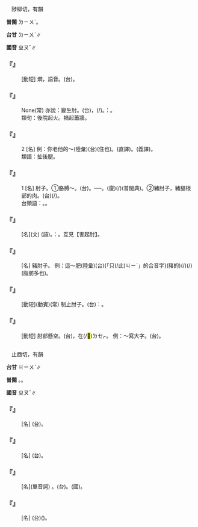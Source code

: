 
=={{ruby|肘|ㄓㄡˇ}}==

　陟柳切，有韻

'''普閩''' <rt>ㄉㄧㄨˋ</rt>。

'''台甘''' <rt>ㄉㄧㄨˋ</rt>∥

'''國音''' <rt>ㄓㄡˇ</rt>∥

    

==='''『{{ruby|燜|ㄇㄣˋ}}{{ruby|肘|ㄓㄡˇ}}{{ruby|子|·ㄗˇ}}』'''===
: [動短] 燜，語音{{ruby|：|ㄇㄣ}}。(台){{ruby|炕|ㄎㆲ˪}}{{ruby|豬|ㄉㄨ}}{{ruby|/|ㄉㄧ}}{{ruby|腳|ㄎㄚ}}。
    

==='''『{{ruby|害|ㄏㄞˋ}}{{ruby|起|ㄑㄧˇ}}{{ruby|肘|ㄓㄡˇ}}{{ruby|腋|ㄧˋ}}』'''===
: None(常) 亦說：變生肘{{ruby|腋|ㄧˋ}}{{ruby|/|ㄧㄝˋ}}。(台){{ruby|手|ㄑㄧㄨˋ}}{{ruby|股|ㄍㆦˋ}}{{ruby|頭|ㄊㄠˊ}}，{{ruby|胳|ㄍㄜㆷ}}{{ruby|下|ㆤ˫}}{{ruby|空|ㄎㄤ}}{{ruby|是|ㄒㄧ˫}}{{ruby|最|ㄗㄨㆤ˪}}(/{{ruby|尚|ㄒㄧㆲ˫}}){{ruby|接|ㄐㄧㄚㆴ}}{{ruby|近|ㄍㄧㄣ˫}}{{ruby|/|ㄍㄨㄣ˫}}{{ruby|軀|ㄎㄨ}}{{ruby|幹|ㄍㄢˋ}}{{ruby|丌|ㆤ}}{{ruby|所|ㄙㆦˋ}}{{ruby|在|ㄗㄞ˫}}。{{ruby|句|ㄍㄨ˪}}{{ruby|義|ㆣㄧ˫}}{{ruby|是|ㄒㄧ˫}}{{ruby|講|ㄍㆲˋ}}{{ruby|→|ㄍㆲ}}：{{ruby|禍|ㄏㄜ˫}}{{ruby|患|ㄏㄨㄢ˫}}{{ruby|對|ㄉㄨㄧ˪}}{{ruby|身|ㄒㄧㄣ}}{{ruby|邊|ㄅㆪ}}{{ruby|發|ㄏㄨㄚㆵ}}{{ruby|生|ㄒㄧㄥ}}。
:類句：後院起火。禍起蕭牆。
:
    

==='''『{{ruby|肘|ㄓㄡˇ}}』'''===
:2  [名] 例：你老{{ruby|掣|ㄔㄜˋ}}他的～(陸彙)(台){{ruby|汝|ㄌㄧˋ}}{{ruby|不|ㄅㄨㆵ}}{{ruby|時|ㄒㄧˊ}}{{ruby|<mark>&#xffc65;</mark>|ㆢㄧㆷ ͘}}{{ruby|/|ㄌㄧㆷ ͘}}(住也){{ruby|伊|ㄧ}}{{ruby|丌|ㆤ}}{{ruby|手|ㄑㄧㄨˋ}}{{ruby|股|ㄍㆦˋ}}{{ruby|頭|ㄊㄠˊ}}。(直譯)。{{ruby|汝|ㄌㄧˋ}}{{ruby|不|ㄅㄨㆵ}}{{ruby|時|ㄒㄧˊ}}{{ruby|在|ㄉㆤㆷ ͘}}{{ruby|扶|ㄆㆦˊ}}{{ruby|伊|·ㄧ}}{{ruby|丌|ㆤ}}{{ruby|後|ㄠ˫}}{{ruby|腳|ㄎㄚ}}(義譯)。
:類語：扯後腿。
:
    

==='''『{{ruby|肘|ㄓㄡˇ}}』'''===
:1  [名] 肘子。①胳膊～。(台){{ruby|人|ㄌㄧㄣˊ}}{{ruby|/|ㆢㄧㄣˊ}}{{ruby|體|ㄊㆤˋ}}{{ruby|手|ㄑㄧㄨˋ}}{{ruby|骨|ㄍㄨㆵ}}{{ruby|頂|ㄉㄧㄥˋ}}{{ruby|下|ㆤ˫}}{{ruby|節|ㄗㄚㆵ}}{{ruby|之|ㄐㄧ}}{{ruby|間|ㄍㄢ}}{{ruby|向|ㄏㄧㆲ˪}}{{ruby|外|ㆣㄨㄚ˫}}{{ruby|突|ㄉㄨㆵ ͘}}{{ruby|起|ㄎㄧˋ}}{{ruby|丌|ㆤ}}{{ruby|骨|ㄍㄨㆵ}}{{ruby|節|ㄗㄚㆵ ͘}}。──{{ruby|手|ㄑㄧㄨˋ}}{{ruby|股|ㄍㆦˋ}}{{ruby|頭|ㄊㄠˊ}}。(廈){{ruby|手|ㄑㄧㄨˋ}}{{ruby|後|ㄠ˫}}{{ruby|靪|ㄉㆪ}}(/{{ruby|手|ㄑㄧㄨˋ}}{{ruby|後|ㄠ˫}}{{ruby|捅|ㄊㆲˋ}})(普閩典)。②豬肘子，豬腿根部的肉。(台){{ruby|豬|ㄉㄧ}}{{ruby|丌|ㆤ}}{{ruby|骹|ㄎㄚ}}{{ruby|肚|ㄉㆦˋ}}{{ruby|肉|ㆠㄚㆷ}}(/{{ruby|仁|ㆢㄧㄣˊ}}{{ruby|/|ㄌㄧㄣˊ}})。
:台類語：{{ruby|手|ㄑㄧㄨˋ}}{{ruby|斡|ㄨㄚㆵ}}{{ruby|彎|ㄨㄢ}}。{{ruby|手|ㄑㄧㄨˋ}}{{ruby|蹺|ㄎㄧㄠ}}。
:
    

==='''『{{ruby|肘|ㄓㄡˇ}}{{ruby|腋|ㄧˋ}}』'''===
: [名](文) {{ruby|腋|ㄧㄝˋ}}(語)。{{ruby|比|ㄅㄧˋ}}{{ruby|喻|ㆡㄨ˫}}{{ruby|/|ㄌㄨ˫}}：{{ruby|手|ㄑㄧㄨˋ}}{{ruby|後|ㄠ˫}}{{ruby|<mark>&#xf90c1;</mark>|ㄉㆪ˫}}{{ruby|及|ㄍㄚㆴ}}{{ruby|胳|ㄍㄜㆷ}}{{ruby|下|ㆤ˫}}{{ruby|孔|ㄎㄤ}}{{ruby|最|ㄗㄨㆤ˪}}{{ruby|近|ㄍㄨㄣ˫}}{{ruby|/|ㄍㄧㄣ˫}}{{ruby|丌|ㆤ}}{{ruby|所|ㄙㆦˋ}}{{ruby|在|ㄗㄞ˫}}。互見【害起肘{{ruby|腋|ㄧˋ}}】。
    

==='''『{{ruby|肘|ㄓㄡˇ}}{{ruby|兒|ㄦ}}』'''===
: [名] 豬肘子。 例：這～肥(陸彙)(台){{ruby|<mark>&#xffacb;</mark>|ㄗㆤ}}{「只(/此)<rt>ㄐㄧˋ</rt>{{ruby|個|ㆤˊ}}」的合音字}(豬的){{ruby|腿|ㄊㄨㄧˋ}}{{ruby|股|ㄍㆦˋ}}{{ruby|肉|ㆠㄚㆷ}}(/{{ruby|腿|ㄊㄨㄧˋ}}{{ruby|仁|ㆢㄧㄣˊ}}{{ruby|/|ㄌㄧㄣˊ}}{{ruby|肉|ㆠㄚㆷ}}){{ruby|肥|ㄅㄨㄧˊ}}(/{{ruby|有|ㄨ˫}}{{ruby|油|ㄧㄨˊ}})(脂肪多也)。
    

==='''『{{ruby|掣|ㄔㄜˋ}}{{ruby|肘|ㄓㄡˇ}}』'''===
: [動短](動賓)(常) 制止肘子。(台){{ruby|比|ㄅㄧˋ}}{{ruby|喻|ㆢㄧ˫}}{{ruby|/|ㄌㄨ˫}}：{{ruby|控|ㄎㆲ˪}}{{ruby|制|ㄗㆤ˪}}{{ruby|行|ㄏㄧㄥˊ}}{{ruby|動|ㄉㆲ˫}}。
    

==='''『{{ruby|懸|ㄒㄩㄢˊ}}{{ruby|肘|ㄓㄡˇ}}』'''===
: [動短] 肘部懸空。(台){{ruby|手|ㄑㄧㄨˋ}}{{ruby|後|ㄠ˫}}{{ruby|蹺|ㄎㄧㄠ}}{{ruby|<mark>&#xffb58;</mark>|ㆣㄧㄚㆷ ͘}}{{ruby|高|ㄍㄨㄢˊ}}，{{ruby|無|ㆠㄜˊ}}{{ruby|靠|ㄎㄨㆤ˪}}在(/<mark>&#xf9549;</mark>)<rt>ㄉㆤㆷ</rt>{{ruby|桌|ㄉㄜㆷ}}{{ruby|面|ㆠㄧㄣ˫}}。 例：～寫大字。(台){{ruby|吊|ㄉㄧㄠ˪}}{{ruby|手|ㄑㄧㄨˋ}}{{ruby|寫|ㄒㄧㄚˋ}}{{ruby|大|ㄉㄨㄚ˫}}{{ruby|字|ㆢㄧ˫}}{{ruby|/|ㄌㄧ˫}}。
    

=={{ruby|帚|ㄓㄡˇ}}==

　止酉切，有韻

'''台甘''' <rt>ㄐㄧㄨˋ</rt>∥

'''普閩''' {{ruby|(文)|ㄐㄧㄨˋ}}。{{ruby|(白)|ㄑㄧㄨˋ}}。

'''國音''' <rt>ㄓㄡˇ</rt>∥

    

==='''『{{ruby|竹|ㄓㄨˊ}}{{ruby|帚|ㄓㄡˇ}}』'''===
: [名] (台){{ruby|竹|ㄉㄧㆤㆶ}}{{ruby|掃|ㄙㄠ˪}}。
    

==='''『{{ruby|掃|ㄙㄠˇ}}{{ruby|帚|·ㄓㄡˇ}}』'''===
: [名] (台){{ruby|掃|ㄙㄠ˪}}{{ruby|帚|ㄐㄧㄨˋ}}{{ruby|→|ㄑㄧㄨˋ}}。
    

==='''『{{ruby|帚|ㄓㄡˇ}}』'''===
: [名](單音詞) {{ruby|笤|ㄊㄧㄠˊ}}{{ruby|帚|·ㄓㄡˇ}}。(台){{ruby|掃|ㄙㄠ˪}}{{ruby|帚|ㄑㄧㄨˋ}}{{ruby|/|ㄐㄧㄨˋ}}。(國){{ruby|掃|ㄙㄠˋ}}{{ruby|帚|·ㄓㄡˇ}}。
    

==='''『{{ruby|帚|ㄓㄡˇ}}{{ruby|星|ㄒㄧㄥ}}』'''===
: [名] (台){{ruby|掃|ㄙㄠ˪}}{{ruby|帚|ㄐㄧㄨˋ}}{{ruby|星|ㄘㆥ}}{{ruby|/|ㄑㆪ}}({{ruby|彗|ㄏㄨㄧ˫}}{{ruby|星|ㄒㄧㄥ}}{{ruby|丌|ㆤ}}{{ruby|俗|ㄒㄧㆦㆶ ͘}}{{ruby|名|ㄇㄧㄚˊ}})。
    
